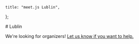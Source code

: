 	title: "meet.js Lublin",
};

<div className="prose dark:prose-invert max-w-none space-y-8 my-8">
  # Lublin

  We're looking for organizers! [Let us know if you want to help.](mailto:contact@meetjs.pl)
</div>